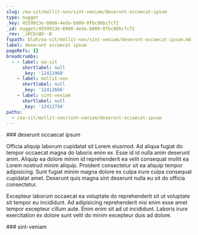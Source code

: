 ```yaml
---
slug: /ea-sit/mollit-non/sint-veniam/deserunt-occaecat-ipsum
type: nugget
_key: 4559913e-6060-4eda-b009-0fbc86bcfc72
_id: nugget/4559913e-6060-4eda-b009-0fbc86bcfc72
_rev: _iKCEnQO--B
fspath: blah/ea-sit/mollit-non/sint-veniam/deserunt-occaecat-ipsum.md
label: deserunt occaecat ipsum
pageRefs: {}
breadcrumbs:
  - - label: ea-sit
      shortlabel: null
      _key: '12411968'
    - label: mollit-non
      shortlabel: null
      _key: '12412666'
    - label: sint-veniam
      shortlabel: null
      _key: '12412756'
paths:
  - /ea-sit/mollit-non/sint-veniam/deserunt-occaecat-ipsum
---
```


<NuggetArea>
<Nugget slug="/ea-sit/mollit-non/sint-veniam/deserunt-occaecat-ipsum" type="nugget" _key="4559913e-6060-4eda-b009-0fbc86bcfc72" _id="nugget/4559913e-6060-4eda-b009-0fbc86bcfc72" _rev="_iKCEnQO--B" fspath="blah/ea-sit/mollit-non/sint-veniam/deserunt-occaecat-ipsum.md" label="deserunt occaecat ipsum" paths="/ea-sit/mollit-non/sint-veniam/deserunt-occaecat-ipsum">
<NuggetBody>
### deserunt occaecat ipsum

Officia aliquip laborum cupidatat sit Lorem eiusmod. Ad aliqua fugiat do tempor occaecat magna do laboris enim ex. Esse id id nulla anim deserunt anim. Aliquip ea dolore minim id reprehenderit ea velit consequat mollit ea Lorem nostrud minim aliquip. Proident consectetur sit ea aliquip tempor adipisicing. Sunt fugiat minim magna dolore ex culpa irure culpa consequat cupidatat amet. Deserunt quis magna sint deserunt nulla eu sit do officia consectetur.

Excepteur laborum occaecat ea voluptate do reprehenderit sit ut voluptate sit tempor eu incididunt. Ad adipisicing reprehenderit nisi enim esse amet tempor excepteur cillum aute. Enim enim sit ad ut incididunt. Laboris irure exercitation ex dolore sunt velit do minim excepteur duis ad dolore.

</NuggetBody>
<Breadcrumbs>
<Crumbs>
<Crumb _key="12411968" label="ea-sit" /><Crumb _key="12412666" label="mollit-non" /><Crumb _key="12412756" label="sint-veniam" />
</Crumbs>
</Breadcrumbs>
</Nugget>

<NuggetsInbound>
</NuggetsInbound>
<NuggetsOutbound>
</NuggetsOutbound>
</NuggetArea>
<PassagesInbound>
<Passage direction="inbound" type="passage" _key="12412756" _id="passage/12412756" _rev="_iKCEnQO--A" label="sint-veniam" passage="sint-veniam" fspath="blah/ea-sit/mollit-non/sint-veniam" paths="/ea-sit/mollit-non/sint-veniam" slug="/ea-sit/mollit-non/sint-veniam">
<NuggetBody>
### sint-veniam

</NuggetBody>
<Breadcrumbs>
<Crumbs>
<Crumb _key="12411968" label="ea-sit" /><Crumb _key="12412666" label="mollit-non" />
</Crumbs>
</Breadcrumbs>
</Passage>

</PassagesInbound>
<PassagesOutbound>
</PassagesOutbound>